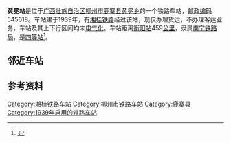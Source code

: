 {{noteTA
|1=zh-cn:始发车次; zh-hk:列車班次;
|2=zh-cn:车次; zh-hk:班次;
}}
{{Infobox China railway station 
|车站名称 = 黄冕站
|车站拼音 = Huangmian
|英文名称 = Huangmian Railway Station
|车站代码 = 36215<ref>{{cite book|title=中华人民共和国铁路车站代码（GB/T 10302-2010）|publisher=中国标准出版社|year=2010|isbn=155066140495|ignore-isbn-error=true|pages=16}}</ref>
|电报码 = 
|拼音码 = 
|车站地址 = [[广西壮族自治区|广西壮族自治区]][[柳州市|柳州市]][[鹿寨县|鹿寨县]]
|归属 = [[南宁铁路局|南宁铁路局]]
|车站等级 = [[四等站_(中铁)|四等站]]
|线路 = [[湘桂铁路|湘桂铁路]]
}}
'''黄冕站'''是位于[[广西壮族自治区|广西壮族自治区]][[柳州市|柳州市]][[鹿寨县|鹿寨县]][[黄冕乡|黄冕乡]]的一个铁路车站，[[邮政编码|邮政编码]]545618。车站建于1939年，有[[湘桂铁路|湘桂铁路]]经过该站，现仅办理货运，不办理客运业务，车站及其上下行区间均未[[电气化|电气化]]。车站距离[[衡阳站|衡阳站]]459[[公里|公里]]，隶属[[南宁铁路局|南宁铁路局]]，是[[四等站_(中铁)|四等站]]<ref>{{Cite book|title=中国铁路站名词典|last=孙本祥主编|first=|publisher=北京：[[中国铁道出版社|中国铁道出版社]]|year=2003.04|isbn=7-113-03941-3|location=|pages=480}}</ref>。

== 邻近车站 ==
{{start rail box|[[File:China_Railways.svg|16px]] [[中国铁路|中国铁路]]}}
{{s-inop|[[大端河站|大端河站]]|{{站|衡阳}}方向}}
{{s-line|[[湘桂铁路|湘桂铁路]]<br />{{0}}← 4km 黄冕站 10km →}}
{{s-inop|[[幽兰站|幽兰站]]|{{站|隘口}}方向}}
{{end box}}

== 参考资料 ==
{{reflist}}

{{湘桂铁路}}

[[Category:湘桂铁路车站|Category:湘桂铁路车站]]
[[Category:柳州市铁路车站|Category:柳州市铁路车站]]
[[Category:鹿寨县|Category:鹿寨县]]
[[Category:1939年启用的铁路车站|Category:1939年启用的铁路车站]]


{{铁路车站小作品}}
{{广西小作品}}